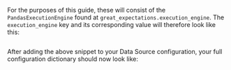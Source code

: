 
<PartAddTheBackendExecutionEngineToYourDatasourceConfiguration backend="Pandas" />

For the purposes of this guide, these will consist of the `PandasExecutionEngine` found at `great_expectations.execution_engine`.  The `execution_engine` key and its corresponding value will therefore look like this:

```python name="version-0.18 datasource_configuration_add_execution_engine"
```

After adding the above snippet to your Data Source configuration, your full configuration dictionary should now look like:

```python name="version-0.18 datasource_configuration_post_execution_engine"
```